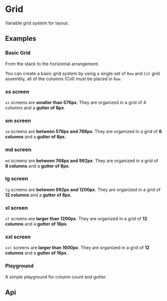 
<Meta of={KitGridStories} />

# Grid

Variable grid system for layout.

## Examples

### Basic Grid

From the stack to the horizontal arrangement.

You can create a basic grid system by using a single set of `Row` and `Col` grid assembly, all of the columns (Col) must be placed in `Row`.

<CustomCanvas content={Examples.Basic} source={Sources.Basic} id="grid-basic"/>

### xs screen

`xs` screens are **smaller than 576px**. They are organized in a grid of 4 columns and a **gutter of 8px**.

<CustomCanvas content={Examples.Xs} source={Sources.Xs} id="grid-xs"/>

### sm screen

`sm` screens are **between 576px and 768px**. They are organized in a grid of **6 columns** and a **gutter of 8px**.

<CustomCanvas content={Examples.Sm} source={Sources.Sm} id="grid-sm"/>

### md screen

`md` screens are **between 768px and 992px**. They are organized in a grid of **8 columns** and a **gutter of 8px**.

<CustomCanvas content={Examples.Md} source={Sources.Md} id="grid-md"/>

### lg screen

`lg` screens are **between 992px and 1200px**. They are organized in a grid of **12 columns** and a **gutter of 8px**.

<CustomCanvas content={Examples.Lg} source={Sources.Lg} id="grid-lg"/>

### xl screen

`xl` screens are **larger than 1200px**. They are organized in a grid of **12 columns** and a **gutter of 16px**.

<CustomCanvas content={Examples.Xl} source={Sources.Xl} id="grid-xl"/>


### xxl screen

`xxl` screens are **larger than 1600px**. They are organized in a grid of **12 columns** and a **gutter of 16px**.

<CustomCanvas content={Examples.Xxl} source={Sources.Xxl} id="grid-xxl"/>

### Playground

A simple playground for column count and gutter.

<CustomCanvas content={Examples.Playground} source={Sources.Playground} id="grid-playground"/>

## Api

<Controls of={KitGridStories.Api} />
